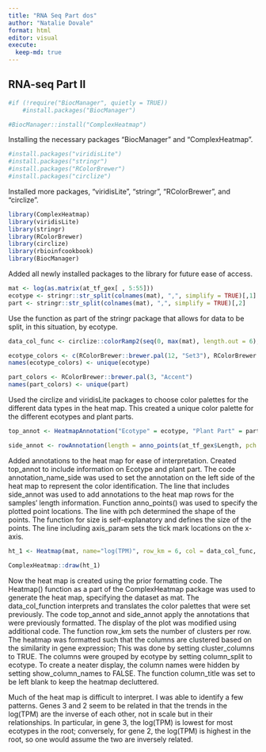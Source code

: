 ```yaml
---
title: "RNA Seq Part dos"
author: "Natalie Dovale"
format: html
editor: visual
execute:
  keep-md: true
---
```


## RNA-seq Part II

```r
#if (!require("BiocManager", quietly = TRUE))
    #install.packages("BiocManager")

#BiocManager::install("ComplexHeatmap")
```

Installing the necessary packages "BiocManager" and "ComplexHeatmap".

```r
#install.packages("viridisLite")
#install.packages("stringr")
#install.packages("RColorBrewer")
#install.packages("circlize")
```

Installed more packages, "viridisLite", "stringr", "RColorBrewer", and "circlize".

```r
library(ComplexHeatmap)
library(viridisLite)
library(stringr)
library(RColorBrewer)
library(circlize)
library(rbioinfcookbook)
library(BiocManager)
```

Added all newly installed packages to the library for future ease of access.

```r
mat <- log(as.matrix(at_tf_gex[ , 5:55]))
ecotype <- stringr::str_split(colnames(mat), ",", simplify = TRUE)[,1]
part <- stringr::str_split(colnames(mat), ",", simplify = TRUE)[,2]
```

Use the function as part of the stringr package that allows for data to be split, in this situation, by ecotype.

```r
data_col_func <- circlize::colorRamp2(seq(0, max(mat), length.out = 6), viridisLite::magma(6))

ecotype_colors <- c(RColorBrewer::brewer.pal(12, "Set3"), RColorBrewer::brewer.pal(5, "Set1"))
names(ecotype_colors) <- unique(ecotype)

part_colors <- RColorBrewer::brewer.pal(3, "Accent")
names(part_colors) <- unique(part)
```

Used the circlize and viridisLite packages to choose color palettes for the different data types in the heat map. This created a unique color palette for the different ecotypes and plant parts.

```r
top_annot <- HeatmapAnnotation("Ecotype" = ecotype, "Plant Part" = part, col = list("Ecotype" = ecotype_colors, "Plant Part" = part_colors), annotation_name_side = "left")

side_annot <- rowAnnotation(length = anno_points(at_tf_gex$Length, pch = 16, size = unit(1, "mm"), axis_param = list(at = seq(1, max(at_tf_gex$Length), length.out = 4)),))
```

Added annotations to the heat map for ease of interpretation. Created top_annot to include information on Ecotype and plant part. The code annotation_name_side was used to set the annotation on the left side of the heat map to represent the color identification. The line that includes side_annot was used to add annotations to the heat map rows for the samples' length information. Function anno_points() was used to specify the plotted point locations. The line with pch determined the shape of the points. The function for size is self-explanatory and defines the size of the points. The line including axis_param sets the tick mark locations on the x-axis.

```r
ht_1 <- Heatmap(mat, name="log(TPM)", row_km = 6, col = data_col_func, top_annotation = top_annot, right_annotation = side_annot, cluster_columns = TRUE, column_split = ecotype, show_column_names = FALSE, column_title = " ")

ComplexHeatmap::draw(ht_1)
```

Now the heat map is created using the prior formatting code. The Heatmap() function as a part of the ComplexHeatmap package was used to generate the heat map, specifying the dataset as mat. The data_col_function interprets and translates the color palettes that were set previously. The code top_annot and side_annot apply the annotations that were previously formatted. The display of the plot was modified using additional code. The function row_km sets the number of clusters per row. The heatmap was formatted such that the columns are clustered based on the similarity in gene expression; This was done by setting cluster_columns to TRUE. The columns were grouped by ecotype by setting column_split to ecotype. To create a neater display, the column names were hidden by setting show_column_names to FALSE. The function column_title was set to be left blank to keep the heatmap decluttered.

Much of the heat map is difficult to interpret. I was able to identify a few patterns. Genes 3 and 2 seem to be related in that the trends in the log(TPM) are the inverse of each other, not in scale but in their relationships. In particular, in gene 3, the log(TPM) is lowest for most ecotypes in the root; conversely, for gene 2, the log(TPM) is highest in the root, so one would assume the two are inversely related.
